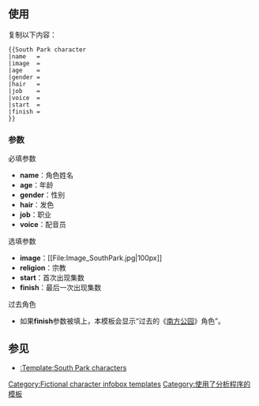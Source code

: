 ==使用==
{{South Park character
|name     = 例子
|image    = [[File:Nuvola apps edu languages.svg|150px]]
|age      = 12岁
|gender   = 男
|hair     = 金色
|job      = [[律师]]
|religion = [[犹太教]]
|voice    = [[特雷·帕克]]
|start    = “The Spirit of Christmas”
}}
{{South Park character
|name     = 例子
|image    = [[File:Nuvola apps edu languages.svg|150px]]
|age      = 12岁
|gender   = 男
|hair     = 金色
|job      = [[律师]]
|religion = [[犹太教]]
|voice    = [[特雷·帕克]]
|start    = “The Spirit of Christmas”
|finish   = “The Losing Edge”
}}
复制以下内容：
<pre>
{{South Park character
|name   = 
|image  =
|age    =
|gender =
|hair   =
|job    =
|voice  =
|start  =
|finish =
}}</pre>
===参数===
;必填参数
*'''name'''：角色姓名
*'''age'''：年龄
*'''gender'''：性别
*'''hair'''：发色
*'''job'''：职业
*'''voice'''：配音员

;选填参数
*'''image'''：<nowiki>[[File:Image_SouthPark.jpg|100px]]</nowiki>
*'''religion'''：宗教
*'''start'''：首次出现集数
*'''finish'''：最后一次出现集数

;过去角色
*如果'''finish'''参数被填上，本模板会显示“过去的《[[南方公园]]》角色”。

==参见==
*[[:Template:South Park characters]]
<includeonly><!--
++++ PLEASE ADD CATEGORIES AND INTERWIKIS BELOW THIS LINE, THANK YOU. -->
[[Category:Fictional character infobox templates]]
[[Category:使用了分析程序的模板]]
</includeonly>